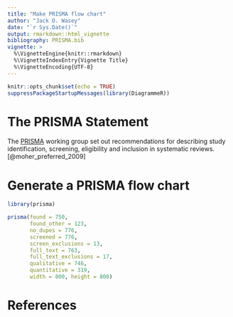 ```yaml
---
title: "Make PRISMA flow chart"
author: "Jack O. Wasey"
date: "`r Sys.Date()`"
output: rmarkdown::html_vignette
bibliography: PRISMA.bib
vignette: >
  %\VignetteEngine{knitr::rmarkdown}
  %\VignetteIndexEntry{Vignette Title}
  %\VignetteEncoding{UTF-8}
---
```


```r
knitr::opts_chunk$set(echo = TRUE)
suppressPackageStartupMessages(library(DiagrammeR))
```

# The PRISMA Statement

The [PRISMA](http://prisma-statement.org/) working group set out recommendations for describing study identification, screening, eligibility and inclusion in systematic reviews. [@moher_preferred_2009]

# Generate a PRISMA flow chart

```r
library(prisma)

prisma(found = 750,
       found_other = 123,
       no_dupes = 776, 
       screened = 776, 
       screen_exclusions = 13, 
       full_text = 763,
       full_text_exclusions = 17, 
       qualitative = 746, 
       quantitative = 319,
       width = 800, height = 800)
```

# References

